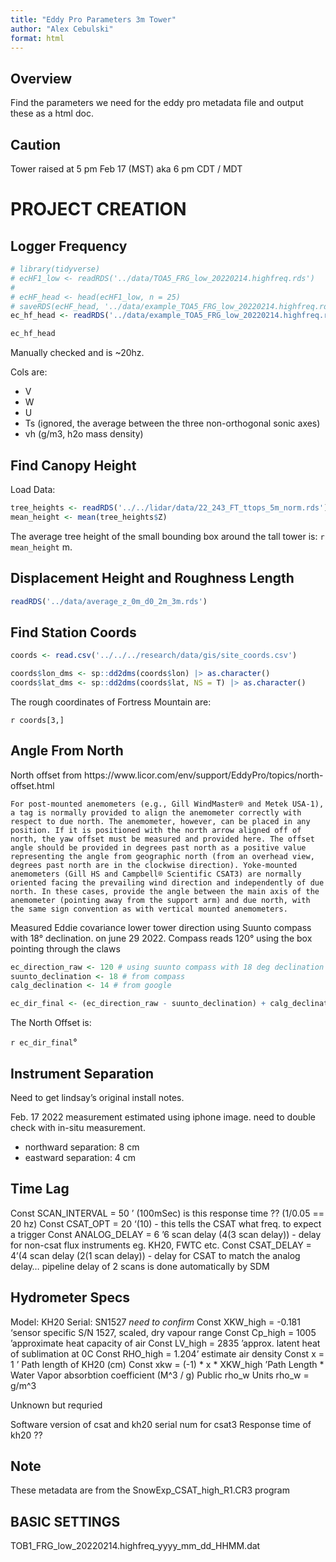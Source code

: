 ```yaml
---
title: "Eddy Pro Parameters 3m Tower"
author: "Alex Cebulski"
format: html
---
```


## Overview

Find the parameters we need for the eddy pro metadata file and output these as a html doc.

:::{.callout-important}
## Caution
Tower raised at 5 pm Feb 17 (MST) aka 6 pm CDT / MDT
:::

# PROJECT CREATION 

## Logger Frequency

```r
# library(tidyverse)
# ecHF1_low <- readRDS('../data/TOA5_FRG_low_20220214.highfreq.rds')
# 
# ecHF_head <- head(ecHF1_low, n = 25)
# saveRDS(ecHF_head, '../data/example_TOA5_FRG_low_20220214.highfreq.rds')
ec_hf_head <- readRDS('../data/example_TOA5_FRG_low_20220214.highfreq.rds')

ec_hf_head
```

Manually checked and is ~20hz.

Cols are:

- V
- W
- U
- Ts (ignored, the average between the three non-orthogonal sonic axes)
- vh (g/m3, h2o mass density)

## Find Canopy Height

Load Data:

```r
tree_heights <- readRDS('../../lidar/data/22_243_FT_ttops_5m_norm.rds')
mean_height <- mean(tree_heights$Z)
```

The average tree height of the small bounding box around the tall tower is: `r mean_height` m.

## Displacement Height and Roughness Length

```r
readRDS('../data/average_z_0m_d0_2m_3m.rds')
```

## Find Station Coords

```r
coords <- read.csv('../../../research/data/gis/site_coords.csv')  

coords$lon_dms <- sp::dd2dms(coords$lon) |> as.character()
coords$lat_dms <- sp::dd2dms(coords$lat, NS = T) |> as.character()

```

The rough coordinates of Fortress Mountain are: 

`r coords[3,]`

## Angle From North

North offset from https://www.licor.com/env/support/EddyPro/topics/north-offset.html

    For post-mounted anemometers (e.g., Gill WindMaster® and Metek USA-1), a tag is normally provided to align the anemometer correctly with respect to due north. The anemometer, however, can be placed in any position. If it is positioned with the north arrow aligned off of north, the yaw offset must be measured and provided here. The offset angle should be provided in degrees past north as a positive value representing the angle from geographic north (from an overhead view, degrees past north are in the clockwise direction). Yoke-mounted anemometers (Gill HS and Campbell® Scientific CSAT3) are normally oriented facing the prevailing wind direction and independently of due north. In these cases, provide the angle between the main axis of the anemometer (pointing away from the support arm) and due north, with the same sign convention as with vertical mounted anemometers.

Measured Eddie covariance lower tower direction using Suunto compass with 18° declination. on june 29 2022.
Compass reads 120° using the box pointing through the claws


```r
ec_direction_raw <- 120 # using suunto compass with 18 deg declination
suunto_declination <- 18 # from compass
calg_declination <- 14 # from google

ec_dir_final <- (ec_direction_raw - suunto_declination) + calg_declination 
```

The North Offset is:

`r ec_dir_final`°

## Instrument Separation

Need to get lindsay's original install notes. 

Feb. 17 2022 measurement
estimated using iphone image. need to double check with in-situ measurement.

- northward separation: 8 cm
- eastward separation: 4 cm

## Time Lag

Const SCAN_INTERVAL = 50 ' (100mSec) is this response time ?? (1/0.05 == 20 hz)
Const CSAT_OPT = 20 '(10) - this tells the CSAT what freq. to expect a trigger
Const ANALOG_DELAY = 6 '6 scan delay (4(3 scan delay)) - delay for non-csat flux instruments eg. KH20, FWTC etc.
Const CSAT_DELAY = 4 '(4 scan delay (2(1 scan delay)) - delay for CSAT to match the analog delay... pipeline delay of 2 scans is done automatically by SDM

## Hydrometer Specs

Model: KH20
Serial: SN1527 *need to confirm*
Const XKW_high = -0.181 'sensor specific S/N 1527, scaled, dry vapour range
Const Cp_high = 1005 'approximate heat capacity of air
Const LV_high = 2835 'approx. latent heat of sublimation at 0C
Const RHO_high = 1.204 ' estimate air density
Const x = 1  ' Path length of KH20 (cm)
Const xkw = (-1) * x * XKW_high  'Path Length * Water Vapor absorbtion coefficient (M^3 / g)
Public rho_w
Units rho_w = g/m^3

Unknown but requried

Software version of csat and kh20
serial num for csat3
Response time of kh20 ??

:::{.callout-note}
## Note
These metadata are from the SnowExp_CSAT_high_R1.CR3 program
:::

## BASIC SETTINGS

TOB1_FRG_low_20220214.highfreq_yyyy_mm_dd_HHMM.dat